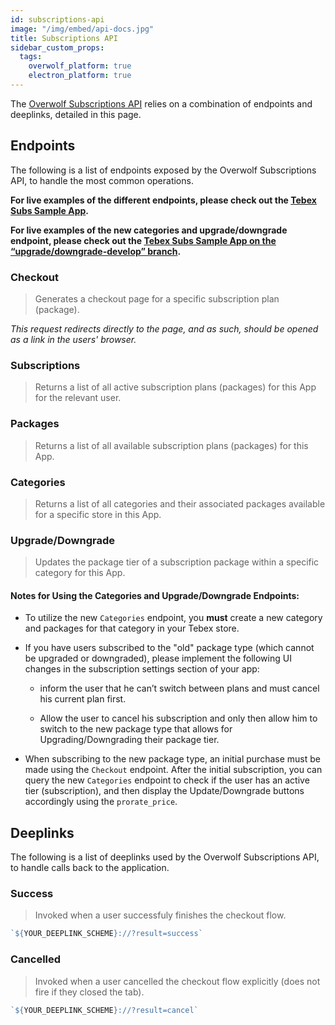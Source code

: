 ```yaml
---
id: subscriptions-api
image: "/img/embed/api-docs.jpg"
title: Subscriptions API
sidebar_custom_props:
  tags:
    overwolf_platform: true
    electron_platform: true
---
```


The [Overwolf Subscriptions API](/start/monetize-your-app/subscriptions) relies on a combination of endpoints and deeplinks, detailed in this page.

## Endpoints

The following is a list of endpoints exposed by the Overwolf Subscriptions API, to handle the most common operations.

**For live examples of the different endpoints, please check out the [Tebex Subs Sample App](https://github.com/overwolf/tebex-subs-sample).**

**For live examples of the new categories and upgrade/downgrade endpoint, please check out the [Tebex Subs Sample App on the “upgrade/downgrade-develop” branch](https://github.com/overwolf/tebex-subs-sample/tree/upgrade/downgrade-develop).**

### Checkout

> Generates a checkout page for a specific subscription plan (package).


<Checkout/>

*This request redirects directly to the page, and as such, should be opened as a link in the users' browser.*

### Subscriptions

> Returns a list of all active subscription plans (packages) for this App for the relevant user.


<Subscriptions/>

### Packages

> Returns a list of all available subscription plans (packages) for this App.


<Packages/>

### Categories

> Returns a list of all categories and their associated packages available for a specific store in this App.


<Categories/>

### Upgrade/Downgrade

> Updates the package tier of a subscription package within a specific category for this App.


<UpgradeDowngrade/>

#### Notes for Using the Categories and Upgrade/Downgrade Endpoints:

*   To utilize the new `Categories` endpoint, you **must** create a new category and packages for that category in your Tebex store.
*   If you have users subscribed to the "old" package type (which cannot be upgraded or downgraded), please implement the following UI changes in the subscription settings section of your app:
    *   inform the user that he can’t switch between plans and must cancel his current plan first.
        
    *   Allow the user to cancel his subscription and only then allow him to switch to the new package type that allows for Upgrading/Downgrading their package tier.

*   When subscribing to the new package type, an initial purchase must be made using the `Checkout` endpoint. After the initial subscription, you can query the new `Categories` endpoint to check if the user has an active tier (subscription), and then display the Update/Downgrade buttons accordingly using the `prorate_price`.

## Deeplinks

The following is a list of deeplinks used by the Overwolf Subscriptions API, to handle calls back to the application.

### Success

> Invoked when a user successfuly finishes the checkout flow.

```js
`${YOUR_DEEPLINK_SCHEME}://?result=success`
```

### Cancelled

> Invoked when a user cancelled the checkout flow explicitly (does not fire if they closed the tab).

```js
`${YOUR_DEEPLINK_SCHEME}://?result=cancel`
```
